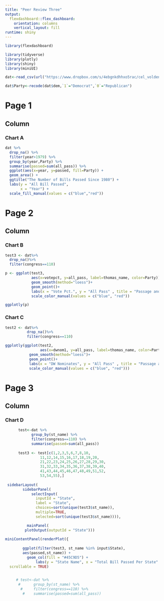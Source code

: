 ---
title: "Peer Review Three"
output: 
  flexdashboard::flex_dashboard:
    orientation: columns
    vertical_layout: fill
runtime: shiny
---

```{r setup, include=FALSE}
library(flexdashboard)

library(tidyverse)
library(plotly)
library(shiny)
library(miniUI)

dat<-read_csv(url("https://www.dropbox.com/s/4ebgnkdhhxo5rac/cel_volden_wiseman%20_coursera.csv?raw=1"))

dat$Party<-recode(dat$dem,`1`="Democrat",`0`="Republican")

```
Page 1 {data-orientation=columns}
===================================== 

Column {data-width=650}
-----------------------------------------------------------------------

### Chart A

```{r}
dat %>% 
  drop_na() %>% 
  filter(year>1979) %>% 
  group_by(year,Party) %>% 
  summarise(passed=sum(all_pass)) %>%
  ggplot(aes(x=year, y=passed, fill=Party)) + 
  geom_area() +
  ggtitle("The Number of Bills Passed Since 1980") +
  labs(y = "All Bill Passed",
       x = "Year") +
  scale_fill_manual(values = c("blue","red"))
```

Page 2 {data-orientation=rows}
===================================== 

Column {data-height=350}
-----------------------------------------------------------------------

### Chart B

```{r}

test3 <- dat%>%
  drop_na()%>%
  filter(congress==110)

p <- ggplot(test3,
            aes(x=votepct, y=all_pass, label=thomas_name, color=Party))+
            geom_smooth(method="loess")+
            geom_point()+ 
            labs(x = "Vote Pct.", y = "All Pass" , title = "Passage and Vote Pct., 110th Congress") +
            scale_color_manual(values = c("blue", "red"))

ggplotly(p)

```

### Chart C

```{r}

test2 <- dat%>%
          drop_na()%>%
          filter(congress==110)

ggplotly(ggplot(test2,
                aes(x=dwnom1, y=all_pass, label=thomas_name, color=Party))+
           geom_smooth(method="loess")+
           geom_point()+ 
           labs(x = "DW Nominates", y = "All Pass" , title = "Passage and Ideology, 110th Congress") +
           scale_color_manual(values = c("blue", "red")))

```


Page 3 {data-orientation=columns}
===================================== 

Column {data-weight=950}
----------------------------------------------------------------
  
### Chart D


```{r}
          
      test<-dat %>% 
            group_by(st_name) %>% 
            filter(congress==110) %>%
            summarise(passed=sum(all_pass))
      
      test3 <- test[c(1,2,3,5,6,7,8,10,
                11,12,14,15,16,17,18,19,20,
                21,22,23,24,25,26,27,28,29,30,
                31,32,33,34,35,36,37,38,39,40,
                41,43,44,45,46,47,48,49,51,52,
                53,54,55),]
   
 sidebarLayout(
        sidebarPanel(
            selectInput(
              inputId = "State",
              label = "State",
              choices=sort(unique(test3$st_name)),
              multiple=TRUE,
              selected=sort(unique(test3$st_name)))),

          mainPanel(
         plotOutput(outputId = "State")))
          
miniContentPanel(renderPlot({
     
        ggplot(filter(test3, st_name %in% input$State),
        aes(passed,st_name)) +
          geom_col(fill = "#45C9D5") + 
              labs(y = "State Name", x = "Total Bill Passed Per State" , title = "Total Bill Passed by State Delegations, 110th Congress")}), height=1000,
  scrollable = TRUE)

  
     # test<-dat %>% 
      #      group_by(st_name) %>% 
       #     filter(congress==110) %>%
        #    summarise(passed=sum(all_pass))
            


```

